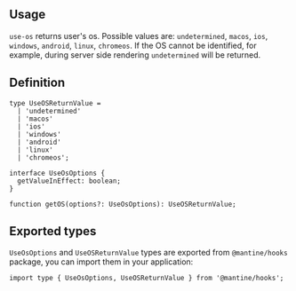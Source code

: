 

## Usage

`use-os` returns user's os. Possible values are: `undetermined`, `macos`, `ios`, `windows`, `android`, `linux`, `chromeos`.
If the OS cannot be identified, for example, during server side rendering `undetermined` will be returned.

<Demo data={HooksDemos.useOsDemo} />

## Definition

```tsx
type UseOSReturnValue =
  | 'undetermined'
  | 'macos'
  | 'ios'
  | 'windows'
  | 'android'
  | 'linux'
  | 'chromeos';

interface UseOsOptions {
  getValueInEffect: boolean;
}

function getOS(options?: UseOsOptions): UseOSReturnValue;
```

## Exported types

`UseOsOptions` and `UseOSReturnValue` types are exported from `@mantine/hooks` package,
you can import them in your application:

```tsx
import type { UseOsOptions, UseOSReturnValue } from '@mantine/hooks';
```

